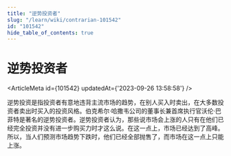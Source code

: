 ```yaml
---
title: "逆势投资者"
slug: "/learn/wiki/contrarian-101542"
id: "101542"
hide_table_of_contents: true
---
```



# 逆势投资者

<ArticleMeta id={101542} updatedAt={'2023-09-26 13:58:58'} />
<div className='border-solid border-b border-t-0 my-4 border-[var(--ifm-color-gray-300)]' />

逆势投资是指投资者有意地违背主流市场的趋势，在别人买入时卖出，在大多数投资者卖出时买入的投资风格。伯克希尔·哈撒韦公司的董事长兼首席执行官沃伦·巴菲特是著名的逆势投资者。逆势投资者认为，那些说市场会上涨的人只有在他们已经完全投资并没有进一步购买力时才这么说。在这一点上，市场已经达到了高峰。所以，当人们预测市场趋势下跌时，他们已经全部抛售了，而市场在这一点上只能上涨。
